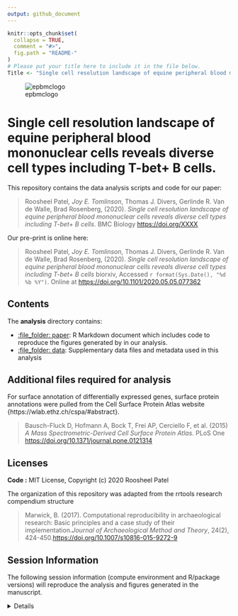 ```yaml
---
output: github_document
---
```


```r
knitr::opts_chunk$set(
  collapse = TRUE,
  comment = "#>",
  fig.path = "README-"
)
# Please put your title here to include it in the file below.
Title <- "Single cell resolution landscape of equine peripheral blood mononuclear cells reveals diverse cell types including T-bet+ B cells."
```

![epbmclogo](analysis/data/derived_data/horse_DNA_image.png)

# Single cell resolution landscape of equine peripheral blood mononuclear cells reveals diverse cell types including T-bet+ B cells.

This repository contains the data analysis scripts and code for our paper:

> Roosheel Patel*, Joy E. Tomlinson*, Thomas J. Divers, Gerlinde R. Van de Walle, Brad Rosenberg, (2020). *Single cell resolution landscape of equine peripheral blood mononuclear cells reveals diverse cell types including T-bet+ B cells*. BMC Biology <https://doi.org/XXXX>

Our pre-print is online here:

> Roosheel Patel*, Joy E. Tomlinson*, Thomas J. Divers, Gerlinde R. Van de Walle, Brad Rosenberg, (2020). *Single cell resolution landscape of equine peripheral blood mononuclear cells reveals diverse cell types including T-bet+ B cells* biorxiv, Accessed `r format(Sys.Date(), "%d %b %Y")`. Online at <https://doi.org/10.1101/2020.05.05.077362>

## Contents

The **analysis** directory contains:

  - [:file\_folder: paper](/analysis/paper): R Markdown document which includes code to reproduce the figures generated by in our analysis.
  - [:file\_folder: data](/analysis/data): Supplementary data files and metadata used in this analysis

## Additional files required for analysis

For surface annotation of differentially expressed genes, surface protein annotations were pulled from the Cell Surface Protein Atlas website {https://wlab.ethz.ch/cspa/#abstract}. 

> Bausch-Fluck D, Hofmann A, Bock T, Frei AP, Cerciello F, et al. (2015) *A Mass Spectrometric-Derived Cell Surface Protein Atlas*. PLoS One <https://doi.org/10.1371/journal.pone.0121314>

## Licenses

**Code :** MIT License, Copyright (c) 2020 Roosheel Patel

The organization of this repository was adapted from the rrtools research compendium structure

> Marwick, B. (2017). Computational reproducibility in archaeological research: Basic principles and a case study of their implementation.*Journal of Archaeological Method and Theory*, 24(2), 424-450.<https://doi.org/10.1007/s10816-015-9272-9>

## Session Information

The following session information (compute environment and R/package versions) will reproduce the analysis and figures generated in the manuscript.

<details>
>R version 3.6.2 (2019-12-12)
Platform: x86_64-pc-linux-gnu (64-bit)
Running under: CentOS Linux 7 (Core)
>Matrix products: default
BLAS/LAPACK: /hpc/packages/minerva-centos7/intel/parallel_studio_xe_2019/compilers_and_libraries_2019.0.117/linux/mkl/lib/intel64_lin/libmkl_gf_lp64.so
>Random number generation:
 RNG:     Mersenne-Twister 
 Normal:  Inversion 
 Sample:  Rounding 
>locale:
 [1] LC_CTYPE=en_US.UTF-8       LC_NUMERIC=C              
 [3] LC_TIME=en_US.UTF-8        LC_COLLATE=en_US.UTF-8    
 [5] LC_MONETARY=en_US.UTF-8    LC_MESSAGES=en_US.UTF-8   
 [7] LC_PAPER=en_US.UTF-8       LC_NAME=C                 
 [9] LC_ADDRESS=C               LC_TELEPHONE=C            
[11] LC_MEASUREMENT=en_US.UTF-8 LC_IDENTIFICATION=C     
>other attached packages:
 [1] readr_1.4.0          modelr_0.1.8         tidyr_1.1.2          reshape2_1.4.4       here_1.0.0           circlize_0.4.11      ComplexHeatmap_2.2.0
 [8] GEOquery_2.54.1      factoextra_1.0.7     cluster_2.1.0        openxlsx_4.2.3       legocolors_0.2.0     ggforce_0.3.2        ggtree_2.0.4        
[15] viridis_0.5.1        viridisLite_0.3.0    BiocManager_1.30.10  jntools_0.1.0        mgsub_1.7.2          ape_5.4-1            patchwork_1.1.0     
[22] dplyr_1.0.2          edgeR_3.28.1         limma_3.42.2         scales_1.1.1         lemon_0.4.5          ggpubr_0.4.0         readxl_1.3.1        
[29] ggrepel_0.8.2        RColorBrewer_1.1-2   ggnetwork_0.5.8      sctransform_0.2.0    uwot_0.1.9           rlang_0.4.9          rrtools_0.1.0       
[36] future_1.20.1        clustree_0.4.3       ggraph_2.0.4         ggplot2_3.3.2        gdata_2.18.0         cowplot_1.1.0        gtools_3.8.2        
[43] tibble_3.0.4         AnnotationDbi_1.48.0 IRanges_2.20.2       S4Vectors_0.24.4     Biobase_2.46.0       BiocGenerics_0.32.0  Matrix_1.2-18       
[50] renv_0.12.3          Seurat_3.1.0        
>loaded via a namespace (and not attached):
  [1] reticulate_1.18       tidyselect_1.1.0      RSQLite_2.2.1         htmlwidgets_1.5.2     Rtsne_0.15            devtools_2.3.2       
  [7] munsell_0.5.0         codetools_0.2-18      ica_1.0-2             miniUI_0.1.1.1        withr_2.3.0           colorspace_2.0-0     
 [13] knitr_1.30            rstudioapi_0.13       ROCR_1.0-11           ggsignif_0.6.0        tensor_1.5            listenv_0.8.0        
 [19] labeling_0.4.2        git2r_0.27.1          polyclip_1.10-0       bit64_4.0.5           farver_2.0.3          rprojroot_2.0.2      
 [25] treeio_1.10.0         parallelly_1.21.0     vctrs_0.3.5           generics_0.1.0        xfun_0.19             R6_2.5.0             
 [31] clue_0.3-58           graphlayouts_0.7.1    rsvd_1.0.3            locfit_1.5-9.4        spatstat.utils_1.17-0 assertthat_0.2.1     
 [37] promises_1.1.1        gtable_0.3.0          globals_0.14.0        processx_3.4.5        goftest_1.2-2         tidygraph_1.2.0      
 [43] clisymbols_1.2.0      GlobalOptions_0.1.2   splines_3.6.1         rstatix_0.6.0         lazyeval_0.2.2        broom_0.7.2          
 [49] yaml_2.2.1            abind_1.4-5           backports_1.2.1       httpuv_1.5.4          tools_3.6.1           usethis_1.6.3        
 [55] bookdown_0.21         ellipsis_0.3.1        sessioninfo_1.1.1     ggridges_0.5.2        Rcpp_1.0.5            plyr_1.8.6           
 [61] purrr_0.3.4           ps_1.5.0              prettyunits_1.1.1     rpart_4.1-15          deldir_0.2-3          GetoptLong_1.0.4     
 [67] pbapply_1.4-3         zoo_1.8-8             haven_2.3.1           fs_1.5.0              magrittr_2.0.1        data.table_1.13.4    
 [73] lmtest_0.9-38         RANN_2.6.1            fitdistrplus_1.1-3    matrixStats_0.57.0    pkgload_1.1.0         hms_0.5.3            
 [79] mime_0.9              evaluate_0.14         xtable_1.8-4          rio_0.5.16            shape_1.4.5           gridExtra_2.3        
 [85] testthat_3.0.0        compiler_3.6.1        KernSmooth_2.23-18    crayon_1.3.4          htmltools_0.5.0       mgcv_1.8-33          
 [91] later_1.1.0.1         DBI_1.1.0             tweenr_1.0.1          MASS_7.3-53           car_3.0-10            cli_2.2.0            
 [97] igraph_1.2.6          forcats_0.5.0         pkgconfig_2.0.3       rvcheck_0.1.8         foreign_0.8-71        plotly_4.9.2.1       
[103] xml2_1.3.2            stringr_1.4.0         callr_3.5.1           digest_0.6.27         RcppAnnoy_0.0.17      spatstat.data_1.5-2  
[109] rmarkdown_2.5         cellranger_1.1.0      leiden_0.3.6          tidytree_0.3.3        curl_4.3              shiny_1.5.0          
[115] rjson_0.2.20          lifecycle_0.2.0       nlme_3.1-150          jsonlite_1.7.1        carData_3.0-4         desc_1.2.0           
[121] fansi_0.4.1           pillar_1.4.7          lattice_0.20-41       fastmap_1.0.1         httr_1.4.2            pkgbuild_1.1.0       
[127] survival_3.2-7        glue_1.4.2            remotes_2.2.0         zip_2.1.1             spatstat_1.64-1       png_0.1-7            
[133] bit_4.0.4             stringi_1.5.3         blob_1.2.1            memoise_1.1.0         irlba_2.3.3           future.apply_1.6.0   
